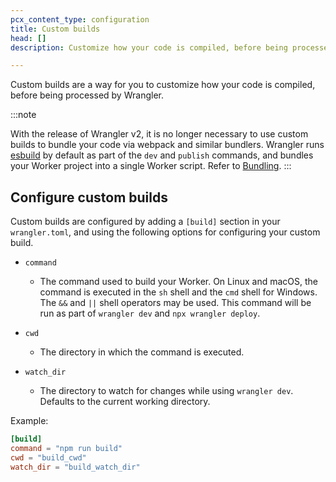 ```yaml
---
pcx_content_type: configuration
title: Custom builds
head: []
description: Customize how your code is compiled, before being processed by Wrangler.

---
```



Custom builds are a way for you to customize how your code is compiled, before being processed by Wrangler.

:::note

With the release of Wrangler v2, it is no longer necessary to use custom builds to bundle your code via webpack and similar bundlers. Wrangler runs [esbuild](https://esbuild.github.io/) by default as part of the `dev` and `publish` commands, and bundles your Worker project into a single Worker script. Refer to [Bundling](/workers/wrangler/bundling/).
:::

## Configure custom builds

Custom builds are configured by adding a `[build]` section in your `wrangler.toml`, and using the following options for configuring your custom build.



* `command` <Type text="string" /> <MetaInfo text="optional" />

  * The command used to build your Worker. On Linux and macOS, the command is executed in the `sh` shell and the `cmd` shell for Windows. The `&&` and `||` shell operators may be used. This command will be run as part of `wrangler dev` and `npx wrangler deploy`.

* `cwd` <Type text="string" /> <MetaInfo text="optional" />

  * The directory in which the command is executed.

* `watch_dir` <Type text="string | string\[]" /> <MetaInfo text="optional" />

  * The directory to watch for changes while using `wrangler dev`. Defaults to the current working directory.



Example:


<WranglerConfig>

```toml title="wrangler.toml"
[build]
command = "npm run build"
cwd = "build_cwd"
watch_dir = "build_watch_dir"
```

</WranglerConfig>
